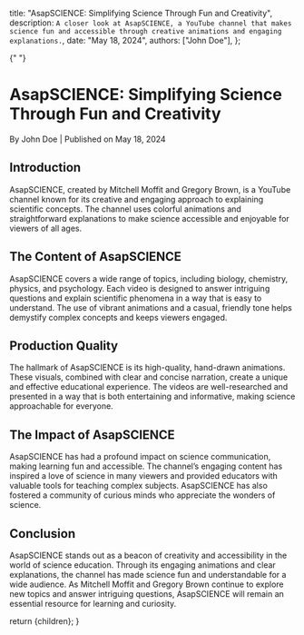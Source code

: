 
  title: "AsapSCIENCE: Simplifying Science Through Fun and Creativity",
  description: `A closer look at AsapSCIENCE, a YouTube channel that makes science fun and accessible through creative animations and engaging explanations.`,
  date: "May 18, 2024",
  authors: ["John Doe"],
};

{" "}

<h1>AsapSCIENCE: Simplifying Science Through Fun and Creativity</h1>
<div className="text-sm text-gray-500 dark:text-gray-400">
  By John Doe | Published on May 18, 2024
</div>
<section id="introduction">
  <h2>Introduction</h2>
  <span>
    AsapSCIENCE, created by Mitchell Moffit and Gregory Brown, is a YouTube
    channel known for its creative and engaging approach to explaining
    scientific concepts. The channel uses colorful animations and
    straightforward explanations to make science accessible and enjoyable for
    viewers of all ages.
  </span>
</section>
<section id="the-content-of-asapscience">
  <h2>The Content of AsapSCIENCE</h2>
  <span>
    AsapSCIENCE covers a wide range of topics, including biology, chemistry,
    physics, and psychology. Each video is designed to answer intriguing
    questions and explain scientific phenomena in a way that is easy to
    understand. The use of vibrant animations and a casual, friendly tone helps
    demystify complex concepts and keeps viewers engaged.
  </span>
</section>
<section id="production-quality">
  <h2>Production Quality</h2>
  <span>
    The hallmark of AsapSCIENCE is its high-quality, hand-drawn animations.
    These visuals, combined with clear and concise narration, create a unique
    and effective educational experience. The videos are well-researched and
    presented in a way that is both entertaining and informative, making science
    approachable for everyone.
  </span>
</section>
<section id="the-impact-of-asapscience">
  <h2>The Impact of AsapSCIENCE</h2>
  <span>
    AsapSCIENCE has had a profound impact on science communication, making
    learning fun and accessible. The channel’s engaging content has inspired a
    love of science in many viewers and provided educators with valuable tools
    for teaching complex subjects. AsapSCIENCE has also fostered a community of
    curious minds who appreciate the wonders of science.
  </span>
</section>
<section id="conclusion">
  <h2>Conclusion</h2>
  <span>
    AsapSCIENCE stands out as a beacon of creativity and accessibility in the
    world of science education. Through its engaging animations and clear
    explanations, the channel has made science fun and understandable for a wide
    audience. As Mitchell Moffit and Gregory Brown continue to explore new
    topics and answer intriguing questions, AsapSCIENCE will remain an essential
    resource for learning and curiosity.
  </span>
</section>

  return <MdxLayout>{children}</MdxLayout>;
}
